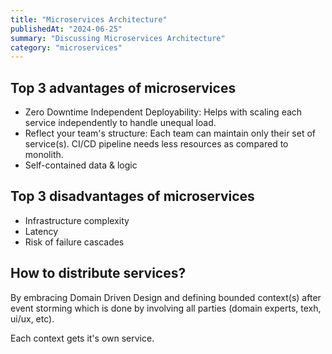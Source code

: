 ```yaml
---
title: "Microservices Architecture"
publishedAt: "2024-06-25"
summary: "Discussing Microservices Architecture"
category: "microservices"
---
```


## Top 3 advantages of microservices

- Zero Downtime Independent Deployability: Helps with scaling each service independently to handle unequal load.
- Reflect your team's structure: Each team can maintain only their set of service(s). CI/CD pipeline needs less resources as compared to monolith.
- Self-contained data & logic

## Top 3 disadvantages of microservices

- Infrastructure complexity
- Latency
- Risk of failure cascades

## How to distribute services?

By embracing Domain Driven Design and defining bounded context(s) after event storming which is done by involving all parties (domain experts, texh, ui/ux, etc).

Each context gets it's own service.

